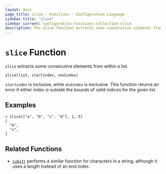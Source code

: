 ```yaml
---
layout: docs
page_title: slice - Functions - Configuration Language
sidebar_title: 'slice'
sidebar_current: configuration-functions-collection-slice
description: The slice function extracts some consecutive elements from within a list.
---
```


# `slice` Function

`slice` extracts some consecutive elements from within a list.

```hcl
slice(list, startindex, endindex)
```

`startindex` is inclusive, while `endindex` is exclusive. This function returns
an error if either index is outside the bounds of valid indices for the given
list.

## Examples

```
> slice(["a", "b", "c", "d"], 1, 3)
[
  "b",
  "c",
]
```

## Related Functions

- [`substr`](../string/substr) performs a similar function for characters in a
  string, although it uses a length instead of an end index.
